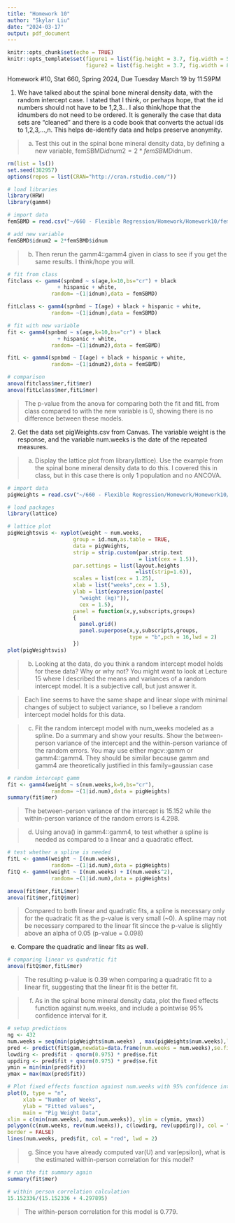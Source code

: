 ---
title: "Homework 10"
author: "Skylar Liu"
date: "2024-03-17"
output: pdf_document
---

```{r setup, include=FALSE}
knitr::opts_chunk$set(echo = TRUE)
knitr::opts_template$set(figure1 = list(fig.height = 3.7, fig.width = 5),
                         figure2 = list(fig.height = 3.7, fig.width = 8))
```

Homework #10, Stat 660, Spring 2024, Due Tuesday March 19 by 11:59PM

1. We have talked about the spinal bone mineral density data, with the random intercept case. 
I stated that I think, or perhaps hope, that the id numbers should not have to be 1,2,3… I 
also think/hope that the idnumbers do not need to be ordered. 
It is generally the case that data sets are “cleaned” and there is a code book that converts 
the actual ids to 1,2,3,…,n. This helps de-identify data and helps preserve anonymity.

>a. Test this out in the spinal bone mineral density data, by defining a new variable, 
femSBMD$idnum2 = 2*femSBMD$idnum.

```{r new variable}
rm(list = ls())
set.seed(382957)
options(repos = list(CRAN="http://cran.rstudio.com/"))

# load libraries
library(HRW)
library(gamm4)

# import data
femSBMD = read.csv("~/660 - Flexible Regression/Homework/Homework10/femSBMD.csv")

# add new variable
femSBMD$idnum2 = 2*femSBMD$idnum
```

>b. Then rerun the gamm4::gamm4 given in class to see if you get the same results. I 
think/hope you will.

```{r gamm4}
# fit from class
fitclass <- gamm4(spnbmd ~ s(age,k=10,bs="cr") + black 
                + hispanic + white,
              random= ~(1|idnum),data = femSBMD)

fitLclass <- gamm4(spnbmd ~ I(age) + black + hispanic + white,
              random= ~(1|idnum),data = femSBMD)

# fit with new variable
fit <- gamm4(spnbmd ~ s(age,k=10,bs="cr") + black 
                + hispanic + white,
              random= ~(1|idnum2),data = femSBMD)

fitL <- gamm4(spnbmd ~ I(age) + black + hispanic + white,
              random= ~(1|idnum2),data = femSBMD)

# comparison
anova(fitclass$mer,fit$mer)
anova(fitLclass$mer,fitL$mer)
```
> The p-value from the anova for comparing both the fit and fitL from class compared to with the new variable is 0, showing there is no difference between these models. 

2. Get the data set pigWeights.csv from Canvas. The variable weight is the response, and the 
variable num.weeks is the date of the repeated measures.

>a. Display the lattice plot from library(lattice). Use the example from the spinal bone 
mineral density data to do this. I covered this in class, but in this case there is only 
1 population and no ANCOVA.

```{r pig data}
# import data 
pigWeights = read.csv("~/660 - Flexible Regression/Homework/Homework10/pigWeights.csv")

# load packages
library(lattice)

# lattice plot
pigWeightsvis <- xyplot(weight ~ num.weeks,
                     group = id.num,as.table = TRUE,
                     data = pigWeights,
                     strip = strip.custom(par.strip.text
                                          = list(cex = 1.5)),
                     par.settings = list(layout.heights
                                         =list(strip=1.6)),
                     scales = list(cex = 1.25),
                     xlab = list("weeks",cex = 1.5),
                     ylab = list(expression(paste(
                       "weight (kg)")),
                       cex = 1.5),
                     panel = function(x,y,subscripts,groups)
                     {  
                       panel.grid() 
                       panel.superpose(x,y,subscripts,groups,
                                       type = "b",pch = 16,lwd = 2)
                     })
plot(pigWeightsvis)
```

>b. Looking at the data, do you think a random intercept model holds for these data? 
Why or why not? You might want to look at Lecture 15 where I described the means 
and variances of a random intercept model. It is a subjective call, but just answer 
it.

> Each line seems to have the same shape and linear slope with minimal changes of subject to subject variance, so I believe a random intercept model holds for this data.

>c. Fit the random intercept model with num_weeks modeled as a spline. Do a summary 
and show your results. Show the between-person variance of the intercept and the 
within-person variance of the random errors. You may use either mgcv::gamm or 
gamm4::gamm4. They should be similar because gamm and gamm4 are 
theoretically justified in this family=gaussian case

```{r random intercept model}
# random intercept gamm
fit <- gamm4(weight ~ s(num.weeks,k=9,bs="cr"),
              random= ~(1|id.num),data = pigWeights)
summary(fit$mer)
```

> The between-person variance of the intercept is 15.152 while the within-person variance of the random errors is 4.298.

>d. Using anova() in gamm4::gamm4, to test whether a spline is needed as compared 
to a linear and a quadratic effect. 

```{r spline test}
# test whether a spline is needed
fitL <- gamm4(weight ~ I(num.weeks),
              random= ~(1|id.num),data = pigWeights)
fitQ <- gamm4(weight ~ I(num.weeks) + I(num.weeks^2),
              random= ~(1|id.num),data = pigWeights)

anova(fit$mer,fitL$mer)
anova(fit$mer,fitQ$mer)
```
> Compared to both linear and quadratic fits, a spline is necessary only for the quadratic fit as the p-value is very small (~0). A spline may not be necessary compared to the linear fit sincce the p-value is slightly above an alpha of 0.05 (p-value = 0.098)

e. Compare the quadratic and linear fits as well.

```{r fit comparison}
# comparing linear vs quadratic fit
anova(fitQ$mer,fitL$mer)
```
> The resulting p-value is 0.39 when comparing a quadratic fit to a linear fit, suggesting that the linear fit is the better fit.

>f. As in the spinal bone mineral density data, plot the fixed effects function against 
num.weeks, and include a pointwise 95% confidence interval for it.

```{r fixed effects}
# setup predictions
ng <- 432
num.weeks = seq(min(pigWeights$num.weeks) , max(pigWeights$num.weeks),length=ng)
pred <- predict(fit$gam,newdata=data.frame(num.weeks = num.weeks),se.fit=TRUE)
lowdirg <- pred$fit - qnorm(0.975) * pred$se.fit
uppdirg <- pred$fit + qnorm(0.975) * pred$se.fit
ymin = min(min(pred$fit))
ymax = max(max(pred$fit))

# Plot fixed effects function against num.weeks with 95% confidence intervals
plot(0, type = "n", 
     xlab = "Number of Weeks", 
     ylab = "Fitted values", 
     main = "Pig Weight Data",
xlim = c(min(num.weeks), max(num.weeks)), ylim = c(ymin, ymax))
polygon(c(num.weeks, rev(num.weeks)), c(lowdirg, rev(uppdirg)), col = "palegreen",
border = FALSE)
lines(num.weeks, pred$fit, col = "red", lwd = 2)
```

>g. Since you have already computed var(U) and var(epsilon), what is the estimated within-person correlation for this model?

```{r correlation}
# run the fit summary again
summary(fit$mer)

# within person correlation calculation
15.152336/(15.152336 + 4.297895)
```

> The within-person correlation for this model is 0.779.
